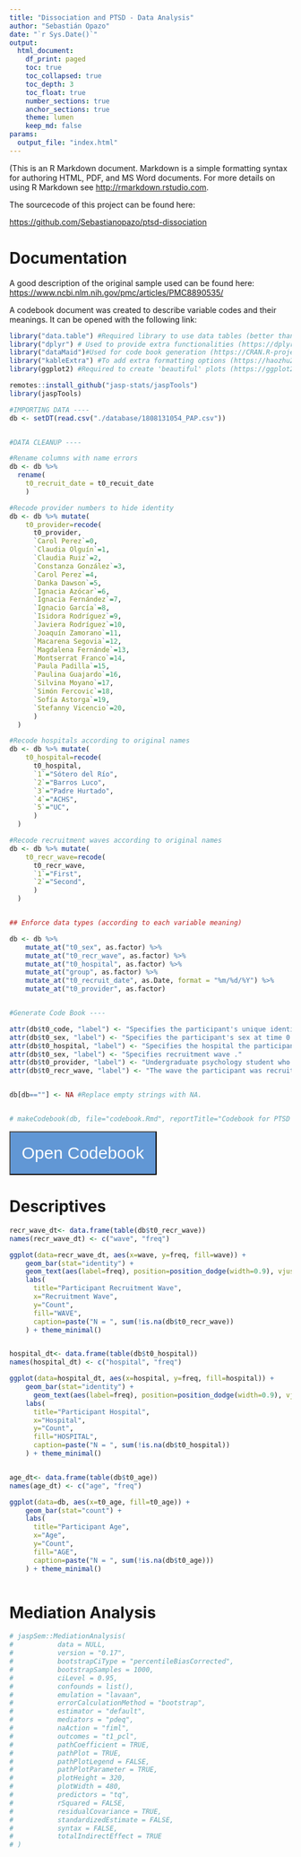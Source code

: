 ```yaml
---
title: "Dissociation and PTSD - Data Analysis"
author: "Sebastián Opazo"
date: "`r Sys.Date()`"
output:
  html_document:
    df_print: paged
    toc: true
    toc_collapsed: true
    toc_depth: 3
    toc_float: true 
    number_sections: true
    anchor_sections: true
    theme: lumen
    keep_md: false
params:
  output_file: "index.html"
---
```

(This is an R Markdown document. Markdown is a simple formatting syntax for authoring HTML, PDF, and MS Word documents. For more details on using R Markdown see <http://rmarkdown.rstudio.com>.

The sourcecode of this project can be found here: 

<https://github.com/Sebastianopazo/ptsd-dissociation>


# Documentation

A good description of the original sample used can be found here: <https://www.ncbi.nlm.nih.gov/pmc/articles/PMC8890535/>

A codebook document was created to describe variable codes and their meanings. It can be opened with the following link:


```r

library("data.table") #Required library to use data tables (better than data frames apparently, see https://www.analyticsvidhya.com/blog/2016/05/data-table-data-frame-work-large-data-sets/)
library("dplyr") # Used to provide extra functionalities (https://dplyr.tidyverse.org/)
library("dataMaid")#Used for code book generation (https://CRAN.R-project.org/package=dataMaid)
library("kableExtra") #To add extra formatting options (https://haozhu233.github.io/kableExtra/)
library(ggplot2) #Required to create 'beautiful' plots (https://ggplot2.tidyverse.org/)

remotes::install_github("jasp-stats/jaspTools")
library(jaspTools)

#IMPORTING DATA ----
db <- setDT(read.csv("./database/1808131054_PAP.csv"))


#DATA CLEANUP ----

#Rename columns with name errors
db <- db %>% 
  rename(
    t0_recruit_date = t0_recuit_date
    )

#Recode provider numbers to hide identity
db <- db %>% mutate(
    t0_provider=recode(
      t0_provider,
      `Carol Perez`=0,
      `Claudia Olguín`=1,
      `Claudia Ruiz`=2,
      `Constanza González`=3,
      `Carol Perez`=4,
      `Danka Dawson`=5,
      `Ignacia Azócar`=6,
      `Ignacia Fernández`=7,
      `Ignacio García`=8,
      `Isidora Rodríguez`=9,
      `Javiera Rodríguez`=10,
      `Joaquín Zamorano`=11,
      `Macarena Segovia`=12,
      `Magdalena Fernánde`=13,
      `Montserrat Franco`=14,
      `Paula Padilla`=15,
      `Paulina Guajardo`=16,
      `Silvina Moyano`=17,
      `Simón Fercovic`=18,
      `Sofía Astorga`=19,
      `Stefanny Vicencio`=20,
      )
  )

#Recode hospitals according to original names
db <- db %>% mutate(
    t0_hospital=recode(
      t0_hospital,
      `1`="Sótero del Río",
      `2`="Barros Luco",
      `3`="Padre Hurtado",
      `4`="ACHS",
      `5`="UC",
      )
  )

#Recode recruitment waves according to original names
db <- db %>% mutate(
    t0_recr_wave=recode(
      t0_recr_wave,
      `1`="First",
      `2`="Second",
      )
  )


## Enforce data types (according to each variable meaning)

db <- db %>% 
    mutate_at("t0_sex", as.factor) %>%
    mutate_at("t0_recr_wave", as.factor) %>%
    mutate_at("t0_hospital", as.factor) %>%
    mutate_at("group", as.factor) %>%
    mutate_at("t0_recruit_date", as.Date, format = "%m/%d/%Y") %>%
    mutate_at("t0_provider", as.factor)


#Generate Code Book ----

attr(db$t0_code, "label") <- "Specifies the participant's unique identifier."
attr(db$t0_sex, "label") <- "Specifies the participant's sex at time 0."
attr(db$t0_hospital, "label") <- "Specifies the hospital the participant belongs to.."
attr(db$t0_sex, "label") <- "Specifies recruitment wave ."
attr(db$t0_provider, "label") <- "Undergraduate psychology student who provided the participant's PFA-ABCDE intervention."
attr(db$t0_recr_wave, "label") <- "The wave the participant was recruited on (two different points in time)."


db[db==""] <- NA #Replace empty strings with NA.


# makeCodebook(db, file="codebook.Rmd", reportTitle="Codebook for PTSD Dissociation data", replace=TRUE, quiet=TRUE, openResult=FALSE)

```
<button style="background-color: #6197d5; padding: 20px; color: white; font-size: 30px;" onclick="window.open('codebook.html')">Open Codebook</button>

# Descriptives

```r

recr_wave_dt<- data.frame(table(db$t0_recr_wave))
names(recr_wave_dt) <- c("wave", "freq")

ggplot(data=recr_wave_dt, aes(x=wave, y=freq, fill=wave)) +
    geom_bar(stat="identity") +
    geom_text(aes(label=freq), position=position_dodge(width=0.9), vjust=-0.25) +
    labs(
      title="Participant Recruitment Wave",
      x="Recruitment Wave",
      y="Count",
      fill="WAVE",
      caption=paste("N = ", sum(!is.na(db$t0_recr_wave))
    ) + theme_minimal()


hospital_dt<- data.frame(table(db$t0_hospital))
names(hospital_dt) <- c("hospital", "freq")

ggplot(data=hospital_dt, aes(x=hospital, y=freq, fill=hospital)) +
    geom_bar(stat="identity") +
      geom_text(aes(label=freq), position=position_dodge(width=0.9), vjust=-0.25) +
    labs(
      title="Participant Hospital",
      x="Hospital",
      y="Count",
      fill="HOSPITAL",
      caption=paste("N = ", sum(!is.na(db$t0_hospital))
    ) + theme_minimal()


age_dt<- data.frame(table(db$t0_age))
names(age_dt) <- c("age", "freq")

ggplot(data=db, aes(x=t0_age, fill=t0_age)) +
    geom_bar(stat="count") +
    labs(
      title="Participant Age",
      x="Age",
      y="Count",
      fill="AGE",
      caption=paste("N = ", sum(!is.na(db$t0_age)))
    ) + theme_minimal()



```

# Mediation Analysis

```r

# jaspSem::MediationAnalysis(
#           data = NULL,
#           version = "0.17",
#           bootstrapCiType = "percentileBiasCorrected",
#           bootstrapSamples = 1000,
#           ciLevel = 0.95,
#           confounds = list(),
#           emulation = "lavaan",
#           errorCalculationMethod = "bootstrap",
#           estimator = "default",
#           mediators = "pdeq",
#           naAction = "fiml",
#           outcomes = "t1_pcl",
#           pathCoefficient = TRUE,
#           pathPlot = TRUE,
#           pathPlotLegend = FALSE,
#           pathPlotParameter = TRUE,
#           plotHeight = 320,
#           plotWidth = 480,
#           predictors = "tq",
#           rSquared = FALSE,
#           residualCovariance = TRUE,
#           standardizedEstimate = FALSE,
#           syntax = FALSE,
#           totalIndirectEffect = TRUE
# )

```
